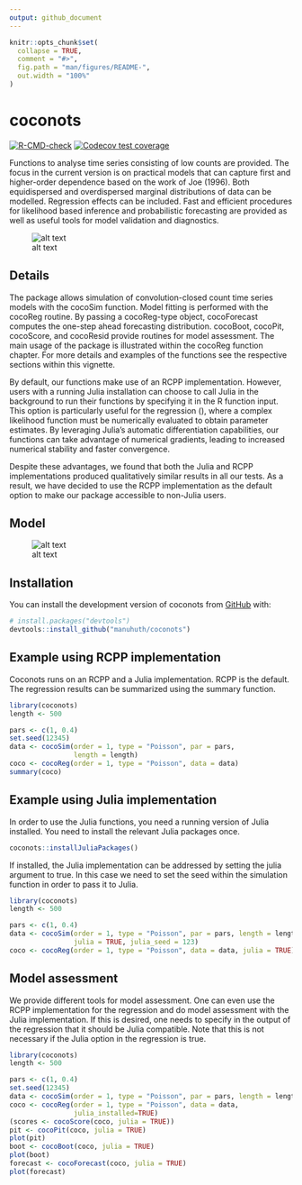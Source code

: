 ```yaml
---
output: github_document
---
```


<!-- README.md is generated from README.Rmd. Please edit that file -->

```r
knitr::opts_chunk$set(
  collapse = TRUE,
  comment = "#>",
  fig.path = "man/figures/README-",
  out.width = "100%"
)
```

# coconots

  <!-- badges: start -->
  [![R-CMD-check](https://github.com/manuhuth/coconots/actions/workflows/R-CMD-check.yaml/badge.svg)](https://github.com/manuhuth/coconots/actions/workflows/R-CMD-check.yaml)
  [![Codecov test coverage](https://codecov.io/gh/manuhuth/coconots/branch/main/graph/badge.svg)](https://app.codecov.io/gh/manuhuth/coconots?branch=main)
  <!-- badges: end -->

  Functions to analyse time series consisting of low counts are provided. The 
  focus in the current version is on practical models that can  capture first 
  and higher-order dependence based on the work of Joe (1996). Both equidispersed 
  and overdispersed marginal distributions of data can be modelled. Regression 
  effects can be included. Fast and efficient procedures for likelihood based 
  inference and probabilistic forecasting are provided as well as useful tools 
  for model validation and diagnostics. 

![alt text](https://github.com/manuhuth/coconots/blob/main/man/figures/functionality.png?raw=true)

## Details
The package allows simulation of convolution-closed count time series models with the cocoSim
function. Model fitting is performed with the cocoReg routine. By passing a cocoReg-type object,
cocoForecast computes the one-step ahead forecasting distribution. cocoBoot, cocoPit,
cocoScore, and cocoResid provide routines for model assessment.
The main usage of the package is illustrated within the cocoReg function chapter. For more details
and examples of the functions see the respective sections within this vignette. 

By default, our functions make use of an RCPP implementation. However, users
with a running Julia installation can choose to call Julia in the background
to run their functions by specifying it in the R function input. This option
is particularly useful for the regression (\code{cocoReg}), where a complex likelihood function
must be numerically evaluated to obtain parameter estimates. By leveraging
Julia's automatic differentiation capabilities,
our functions can take advantage of numerical gradients,
leading to increased numerical stability and faster convergence.

Despite these advantages, we found that both the Julia and RCPP
implementations produced qualitatively similar results in all our tests.
As a result, we have decided to use the RCPP implementation as
the default option to make our package accessible to non-Julia users.

## Model

![alt text](https://github.com/manuhuth/coconots/blob/main/man/figures/dgp.png?raw=true)

## Installation

You can install the development version of coconots from [GitHub](https://github.com/) with:

``` r
# install.packages("devtools")
devtools::install_github("manuhuth/coconots")
```

## Example using RCPP implementation

Coconots runs on an RCPP and a Julia implementation. RCPP is the default. The regression results can be summarized using the summary function.

```r
library(coconots)
length <- 500

pars <- c(1, 0.4)
set.seed(12345)
data <- cocoSim(order = 1, type = "Poisson", par = pars,
                length = length)
coco <- cocoReg(order = 1, type = "Poisson", data = data)
summary(coco)
```

## Example using Julia implementation

In order to use the Julia functions, you need a running version of Julia installed. You need to install the relevant Julia packages once.    

```r
coconots::installJuliaPackages()
```

If installed, the Julia implementation can be addressed by setting the julia argument to true. In this case we need to set the seed within the simulation function in order to pass it to Julia.

```r
library(coconots)
length <- 500

pars <- c(1, 0.4)
data <- cocoSim(order = 1, type = "Poisson", par = pars, length = length,
                julia = TRUE, julia_seed = 123)
coco <- cocoReg(order = 1, type = "Poisson", data = data, julia = TRUE)
```

## Model assessment
We provide different tools for model assessment. One can even use the RCPP implementation for the regression and do model assessment with the Julia implementation. If this is desired, one needs to specify in the output of the regression that it should be Julia compatible. Note that this is not necessary if the Julia option in the regression is true.
```r
library(coconots)
length <- 500

pars <- c(1, 0.4)
set.seed(12345)
data <- cocoSim(order = 1, type = "Poisson", par = pars, length = length)
coco <- cocoReg(order = 1, type = "Poisson", data = data,
                julia_installed=TRUE)
(scores <- cocoScore(coco, julia = TRUE))
pit <- cocoPit(coco, julia = TRUE)
plot(pit)
boot <- cocoBoot(coco, julia = TRUE)
plot(boot)
forecast <- cocoForecast(coco, julia = TRUE)
plot(forecast)
```


